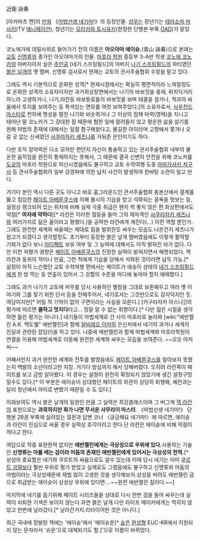 近衛 詠春

[아카마츠 켄]의 [[만화]] 《[[마법선생 네기마]]!》의 등장인물. [[성우]]는 장년기는 [[테라소마 마사키]](TV [[애니메이션]]), 청년기는 [[모리카와 토시유키]](한정판 단행본 부록 [[OAD]])가 맡았다.

코노에가에 데릴사위로 들어가기 전의 이름은 '''아오야마 에이슌.'''(青山 詠春)으로 본래는 [[교토]] [[신명류]]의 종가인 아오야마가의 인물. [[마호라 학원]] 중등부 3-A반 학생 [[코노에 코노카]]의 아버지이자 실은 [[주인공]] [네기 스프링필드]의 아버지 [[나기 스프링필드]]의 파티였던 [[붉은 날개]]의 옛 멤버. 신명류 검사로서 현재는 교토의 관서주술협회 수장을 맡고 있다.

그래도 역시 기본적으로 온화한 성격[* 현재시점에서는 확실히 평면적이라 느껴질정도로 온화한 성격의 소유자이지만 과거회상장면에서는 나기의 바보짓을 중재, 뒤치닥거리하느라 고생하거나, 나기,라칸등 바보동료들의 바보짓을 보며 태클을 걸거나, 적과의 싸움에서 투지를 보여주는 등 특색있는 면모를 여럿 보여주었다.]의 소유자로서, [[사우전드 마스터]]로 천하에 명성을 떨친 나기와 비슷하거나 그 이상의 잠재 마력(영력)을 지니고 태어난 딸 코노카가 그 강대한 힘 때문에 험한 일에 말려들지 않고 평온한 삶을 살기를 원해 마법의 존재에 대해서는 일절 함구해왔다고, 불길한 아이라며 고향에서 쫓겨나 오갈 곳 없는 신세였던 [[사쿠라자키 세츠나]]를 거둬준 은인이기도 하다.

다만 조직 장악력은 다소 모자란 편인지 자신이 통솔하고 있는 관서주술협회 내부의 불온한 움직임을 완전히 통제하지는 못해서, 그 때문에 결국 신변의 안전을 위해 코노카를 [[도쿄]]의 마호라 학원으로 피신시켰음에도 불구하고 교토 수학여행 도중 [[아마가사키 치구사]] 등 관서주술협회의 일부 강경파에 의한 납치 사건이 발생하여 한바탕 소란이 일고 만다. 

거기다 본인 역시 다른 곳도 아니고 바로 홈그라운드인 관서주술협회 총본산에서 결계를 뚫고 침입한 [[페이트 아베룬쿠스]]에 의해 불시의 기습을 받고 석화되는 굴욕을 맛보는 등, 설정상 랭크되어 있는 위치에 비해 실제 극중 취급은 왠지 썩 좋지 않은 편.회상편에서도 약점[* '''여자에 약하다'''][* 라칸은 이러한 점등을 들어 그의 제자격인 [[사쿠라자키 세츠나]]와 여러가지로 닮은 꼴이라고 평했다.]을 공략한 라칸에게 깨진다(…) 이런 역할 뿐인가. 그래도 완전한 세계와 싸울때는 제대로 힘을 발휘한듯 싸우는 모습도 나온건지 세츠나가 참고가 되겠다고 생각할정도. 초기부터 등장한 붉은 날개 멤버였음에도 이렇게 활약할 기회가 없다 보니 [[아티팩트]] 보유 여부 및 그 능력에 대해서도 아직 밝혀진 바가 없다. 다만 이런 저평가 경향은 [[페이트 아베룬쿠스]]의 진정한 실력이 밝혀지면서 해명되었다. 잭 라칸과 동위의 적이니 만큼, 그런 적에게 기습을 당해서 석화된 것이라면 납득 가능.[* 설정이 아직 느슨했던 교토 수학여행 편에서는 페이트가 애송이 상태의 [[네기 스프링필드]]에게 한 방 먹는 등 연출이 있어서 그 강함의 수준을 어디에 놓아야 할지 애매했다.]

그래도 과거 나기가 교토에 머무를 당시 사용하던 별장을 그대로 보존해두고 여러 옛 이야기와 그를 찾기 위한 단서 등을 전해주어서, 네기로서는 그것만으로도 감지덕지인 듯. 여담이지만[* 어릴 적 기억이 없어 구면이라는 사실을 모른다.] [카구라자카 아스나]]의 평가에 따르면 '''쿨하고 멋지다'''라고… 정말 알 수 없는 취향이다.[* 다만 젊은 시절을 생각하면 틀린 평가는 아니다.] 네기들이 마법세계로 간 사이 마호라로 놀러와 [wiki:"에반젤린 A.K. 맥도웰" 에반젤린]과 함께 [[알비레오 이마]]의 은신처에서 네기의 과거나 세계의 진실과 관련된 잡담(!)을 하고 있다. 나중에 에반젤린과 함께 마법세계와 마호라학원의 연결을 이용해 마법세계로 이동해 완전한 세계와 싸우는 모습을 보여준다. ~~오오 아저씨~~

어째서인지 과거 완전한 세계와 전투를 벌였음에도 [[페이트 아베룬쿠스]]를 알아보지 못했는지 백발의 소년이라고만 지칭. 거기다 방심까지 해서 당해버렸다. 오히려 라칸쪽이 페이트를 보고 금방 알아봤다. 이 경우는 설정이 완전히 확정되지 않았기에 생긴 설정구멍일수도 있다.[* 이 부분은 에이슌이 상대했던 페이트의 외관이 상당히 퇴행해, 예전과는 달리 청년에서 아이로 변했기 때문일 수 도 있다.] 

이래보여도 역시 붉은 날개의 일원인 만큼 그 실력은 최강클래스이며 그 버그캐 [[잭 라칸]]의 표현으로는 '''과묵하지만 화가 나면 무서운 사무라이 마스터'''. 《마법선생 네기마!》 단행본 28권 부록에 실려있는 질문과 답변 코너 〈궁금해요 네기마!〉에 따르면, 에이슌과 라칸이 진심으로 싸울 경우 실력상 호각이라고 한다.단 라칸은 에이슌에 비해 약점이 적다고 한다.

여담으로 작중 표현한적 없지만 '''에반젤린에게는 극상성으로 우위에 있다.'''사용하는 기술인 '''신명류는 마를 베는 검이라 어둠의 존재인 에반젤린에게 있어서는 극상성의 천적.'''[* 상성의 중요함은 네기와 쿠르트의 싸움으로도 알수 있는데 이때 당시 네기는 이미 [[쿠르트 괴델]]보다 훨씬 우위로 평가 받았고 실제로도 그랬음에도 불구하고 신명류와 어둠의 마법이라는 극상성때문에 제법 많이 고생한 것을 생각해보자.상성을 버려도 에반젤린 급으로 취급받는 에이슌이 상성상 우위에 있다면....~~완전 에반젤린 킬러다.~~]

마지막에 네기를 돕기위해 페이트 시리즈들을 상대로 다시 한번 검을 들어 싸우는데 실력이 쇠퇴한 기색은 보이지 않는다.과연 붉은 날개.다만 라이프 메이커에게는 먹히지 않았고 한번에 날라갔다.[* 날라간거지.리타이어한 것은 아니다.]


최근 국내에 정발된 책에는 '에이슌'에서 '에이슈운[* [[슌]]은 [[완성형]] EUC-KR에서 지원되지 않는 문자라서 '슈운'으로 대체되기도 함.]'으로 이름이 바뀌었다.
